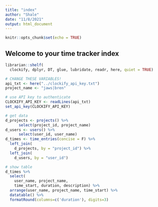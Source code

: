 ```yaml
---
title: "index"
author: "Shale"
date: "11/8/2021"
output: html_document
---
```


```r
knitr::opts_chunk$set(echo = TRUE)
```

## Welcome to your time tracker index

```r
librarian::shelf(
  clockify, dplyr, DT, glue, lubridate, readr, here, quiet = TRUE)
```


```r

# CHANGE THESE VARIABLES!
api_txt <- here("../clockify_api_key.txt")
project_name <- "jaws|bren"

# use API key to authenticate
CLOCKIFY_API_KEY <- readLines(api_txt)
set_api_key(CLOCKIFY_API_KEY)

# get data
d_projects <- projects() %>% 
      select(project_id, project_name)
d_users <- users() %>% 
      select(user_id, user_name)
d_times <- time_entries(concise = F) %>% 
  left_join(
    d_projects, by = "project_id") %>% 
  left_join(
    d_users, by = "user_id")

# show table
d_times %>% 
  select(
    user_name, project_name, 
    time_start, duration, description) %>% 
  arrange(user_name, project_name, time_start) %>% 
  datatable() %>%
  formatRound(columns=c('duration'), digits=3)
```

